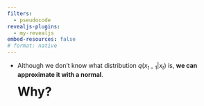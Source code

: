 ```yaml
---
filters:
  - pseudocode
revealjs-plugins:
  - my-revealjs
embed-resources: false
# format: native
---
```


- Although we don’t know what distribution $q(x_{t-1}\vert x_{t})$ is, **we can approximate it with a normal**.
  
  [**Why?**]{.fragment .unvisible style="font-size:200%"}